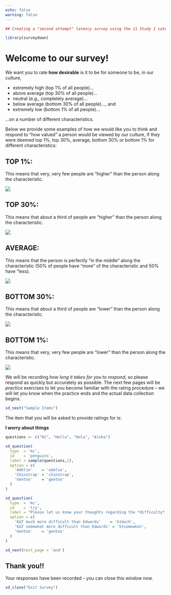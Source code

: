 ```yaml
---
echo: false
warning: false
---
```


```r
## Creating a "second attempt" latency survey using the 11 Study 1 categories (although some categories will be "grouped"): Linear, hooked, non-mono, hooked(n), Linear(n)

library(surveydown)
```

::: {#welcome .sd-page}

# Welcome to our survey!

We want you to rate **how desirable** is it to be for someone to be, in our culture,

+ extremely high (top 1% of all people)... 
+ above average (top 30% of all people)...
+ neutral (e.g., completely average)... 
+ below average (bottom 30% of all people)..., and
+ extremely low (bottom 1% of all people)...  

...on a number of different characteristics.

Below we provide some examples of how we would like you to think and respond to “how valued” a person would be viewed by our culture, if they were deemed top 1%, top 30%, average, bottom 30% or bottom 1% for different characteristics:

## **TOP 1%:**

This means that very, very few people are “higher” than the person along the characteristic. 

![](top1.PNG)

## **TOP 30%:**

This means that about a third of people are “higher” than the person along the characteristic. 

![](top30.PNG)

## **AVERAGE:**

This means that the person is perfectly “in the middle” along the characteristic (50% of people have “more” of the characteristic and 50% have “less). 

![](average.PNG)

## **BOTTOM 30%:**

This means that about a third of people are “lower” than the person along the characteristic. 

![](bottom30.PNG)

## **BOTTOM 1%:**

This means that very, very few people are “lower” than the person along the characteristic. 

![](bottom1.PNG)

We will be recording *how long it takes for you to respond*, so please respond as quickly but accurately as possible. The next few pages will be *practice* exercises to let you become familiar with the rating procedure -- we will let you know when the practice ends and the actual data collection begins. 

```r
sd_next("Sample Items")
```

:::

::: {#page2 .sd-page}

The item that you will be asked to provide ratings for is: 

**I worry about things**


```r
questions <- c("Hi", "Hello", "Hola", "Aloha")

sd_question(
  type  = 'mc',
  id    = 'penguins',
  label = sample(questions,1),
  option = c(
    'Adélie'    = 'adelie',
    'Chinstrap' = 'chinstrap',
    'Gentoo'    = 'gentoo'
  )
)

sd_question(
  type  = 'mc',
  id    = 'try',
  label = "Please let us know your thoughts regarding the *difficulty* of this task",
  option = c(
    'K&T much more difficult than Edwards'    = 'ktmuch',
    'K&T somewhat more difficult than Edwards' = 'ktsomewhat',
    'Gentoo'    = 'gentoo'
  )
)

sd_next(next_page = 'end')
```




:::

::: {#end .sd-page}

## Thank you!!

Your responses have been recorded -- you can close this window now.

```r
sd_close("Exit Survey")
```

:::
